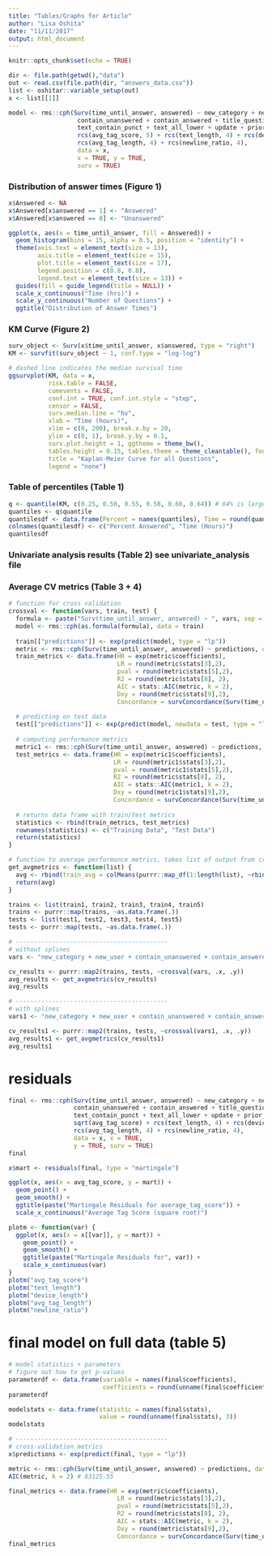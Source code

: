 ```yaml
---
title: "Tables/Graphs for Article"
author: "Lisa Oshita"
date: "11/11/2017"
output: html_document
---
```


```r
knitr::opts_chunk$set(echo = TRUE)
```

```r
dir <- file.path(getwd(),"data")
out <- read.csv(file.path(dir, "answers_data.csv"))
list <- oshitar::variable_setup(out)
x <- list[[1]]
```

```r
model <- rms::cph(Surv(time_until_answer, answered) ~ new_category + new_user + 
                   contain_unanswered + contain_answered + title_questionmark + 
                   text_contain_punct + text_all_lower + update + prior_effort + weekday +
                   rcs(avg_tag_score, 5) + rcs(text_length, 4) + rcs(device_length, 5) + 
                   rcs(avg_tag_length, 4) + rcs(newline_ratio, 4), 
                   data = x, 
                   x = TRUE, y = TRUE, 
                   surv = TRUE)
```

### Distribution of answer times (Figure 1) 

```r
x$Answered <- NA
x$Answered[x$answered == 1] <- "Answered"
x$Answered[x$answered == 0] <- "Unanswered"

ggplot(x, aes(x = time_until_answer, fill = Answered)) +
  geom_histogram(bins = 15, alpha = 0.5, position = "identity") + 
  theme(axis.text = element_text(size = 13),
        axis.title = element_text(size = 15),
        plot.title = element_text(size = 17),
        legend.position = c(0.8, 0.8),
        legend.text = element_text(size = 13)) + 
  guides(fill = guide_legend(title = NULL)) + 
  scale_x_continuous("Time (hrs)") + 
  scale_y_continuous("Number of Questions") + 
  ggtitle("Distribution of Answer Times")
```


### KM Curve (Figure 2) 

```r
surv_object <- Surv(x$time_until_answer, x$answered, type = "right")
KM <- survfit(surv_object ~ 1, conf.type = "log-log")

# dashed line indicates the median survival time
ggsurvplot(KM, data = x, 
           risk.table = FALSE, 
           cumevents = FALSE, 
           conf.int = TRUE, conf.int.style = "step", 
           censor = FALSE,
           surv.median.line = "hv", 
           xlab = "Time (hours)", 
           xlim = c(0, 200), break.x.by = 20,
           ylim = c(0, 1), break.y.by = 0.1,
           surv.plot.height = 1, ggtheme = theme_bw(), 
           tables.height = 0.15, tables.theme = theme_cleantable(), fontsize = 2, na.rm = TRUE,
           title = "Kaplan-Meier Curve for all Questions",
           legend = "none")
```

### Table of percentiles (Table 1)

```r
q <- quantile(KM, c(0.25, 0.50, 0.55, 0.58, 0.60, 0.64)) # 64% is largest available survival probability
quantiles <- q$quantile
quantilesdf <- data.frame(Percent = names(quantiles), Time = round(quantiles, 2))
colnames(quantilesdf) <- c("Percent Answered", "Time (Hours)")
quantilesdf
```

### Univariate analysis results (Table 2) see univariate_analysis file

### Average CV metrics (Table 3 + 4) 
```r
# function for cross validation
crossval <- function(vars, train, test) {
  formula <- paste("Surv(time_until_answer, answered) ~ ", vars, sep = "")
  model <- rms::cph(as.formula(formula), data = train)
  
  train[["predictions"]] <- exp(predict(model, type = "lp"))
  metric <- rms::cph(Surv(time_until_answer, answered) ~ predictions, data = train)
  train_metrics <- data.frame(HR = exp(metric$coefficients), 
                              LR = round(metric$stats[3],2), 
                              pval = round(metric$stats[5],2),
                              R2 = round(metric$stats[8], 2),
                              AIC = stats::AIC(metric, k = 2),
                              Dxy = round(metric$stats[9],2), 
                              Concordance = survConcordance(Surv(time_until_answer, answered) ~ predictions, data = train)$concordance)
  
  # predicting on test data
  test[["predictions"]] <- exp(predict(model, newdata = test, type = "lp"))
  
  # computing performance metrics 
  metric1 <- rms::cph(Surv(time_until_answer, answered) ~ predictions, data = test)
  test_metrics <- data.frame(HR = exp(metric1$coefficients), 
                             LR = round(metric1$stats[3],2), 
                             pval = round(metric1$stats[5],2), 
                             R2 = round(metric$stats[8], 2),
                             AIC = stats::AIC(metric1, k = 2),
                             Dxy = round(metric1$stats[9],2), 
                             Concordance = survConcordance(Surv(time_until_answer, answered) ~ predictions, data = test)$concordance)
  
  # returns data frame with train/test metrics 
  statistics <- rbind(train_metrics, test_metrics)
  rownames(statistics) <- c("Training Data", "Test Data")
  return(statistics)
}

# function to average performance metrics, takes list of output from crossval
get_avgmetrics <- function(list) {
  avg <- rbind(train_avg = colMeans(purrr::map_df(1:length(list), ~rbind(list[[.]][1,]))), test_avg = colMeans(purrr::map_df(1:length(list), ~rbind(list[[.]][2,]))))
  return(avg)
}

trains <- list(train1, train2, train3, train4, train5)
trains <- purrr::map(trains, ~as.data.frame(.))
tests <- list(test1, test2, test3, test4, test5)
tests <- purrr::map(tests, ~as.data.frame(.))

# ------------------------------------------
# without splines
vars <- "new_category + new_user + contain_unanswered + contain_answered + title_questionmark + text_contain_punct + text_all_lower + update + prior_effort + weekday + avg_tag_score + text_length + device_length + avg_tag_length + newline_ratio"

cv_results <- purrr::map2(trains, tests, ~crossval(vars, .x, .y))
avg_results <- get_avgmetrics(cv_results)
avg_results

# ------------------------------------------
# with splines
vars1 <- "new_category + new_user + contain_unanswered + contain_answered + title_questionmark + text_contain_punct + text_all_lower + update + prior_effort + weekday + sqrt(avg_tag_score) + rcs(text_length, 4) + rcs(device_length, 5) + rcs(avg_tag_length, 4) + rcs(newline_ratio, 4)"

cv_results1 <- purrr::map2(trains, tests, ~crossval(vars1, .x, .y))
avg_results1 <- get_avgmetrics(cv_results1)
avg_results1
```


# residuals

```r
final <- rms::cph(Surv(time_until_answer, answered) ~ new_category + new_user + 
                  contain_unanswered + contain_answered + title_questionmark + 
                  text_contain_punct + text_all_lower + update + prior_effort + weekday + 
                  sqrt(avg_tag_score) + rcs(text_length, 4) + rcs(device_length, 5) + 
                  rcs(avg_tag_length, 4) + rcs(newline_ratio, 4), 
                  data = x, x = TRUE, 
                  y = TRUE, surv = TRUE)
final

x$mart <- residuals(final, type = "martingale")

ggplot(x, aes(x = avg_tag_score, y = mart)) + 
  geom_point() + 
  geom_smooth() + 
  ggtitle(paste("Martingale Residuals for average_tag_score")) + 
  scale_x_continuous("Average Tag Score (square root)") 

plotm <- function(var) {
  ggplot(x, aes(x = x[[var]], y = mart)) + 
    geom_point() + 
    geom_smooth() + 
    ggtitle(paste("Martingale Residuals for", var)) + 
    scale_x_continuous(var)
}
plotm("avg_tag_score")
plotm("text_length")
plotm("device_length")
plotm("avg_tag_length")
plotm("newline_ratio")


```

# final model on full data (table 5)

```r
# model statistics + parameters
# figure out how to get p-values 
parameterdf <- data.frame(variable = names(final$coefficients),
                          coefficients = round(unname(final$coefficients), 3))
parameterdf

modelstats <- data.frame(statistic = names(final$stats), 
                         value = round(unname(final$stats), 3))
modelstats

# ------------------------------------------
# cross-validation metrics 
x$predictions <- exp(predict(final, type = "lp"))

metric <- rms::cph(Surv(time_until_answer, answered) ~ predictions, data = x)
AIC(metric, k = 2) # 83125.55

final_metrics <- data.frame(HR = exp(metric$coefficients), 
                              LR = round(metric$stats[3],2), 
                              pval = round(metric$stats[5],2),
                              R2 = round(metric$stats[8], 2),
                              AIC = stats::AIC(metric, k = 2),
                              Dxy = round(metric$stats[9],2), 
                              Concordance = survConcordance(Surv(time_until_answer, answered) ~ predictions, data = x)$concordance)
final_metrics 
```

